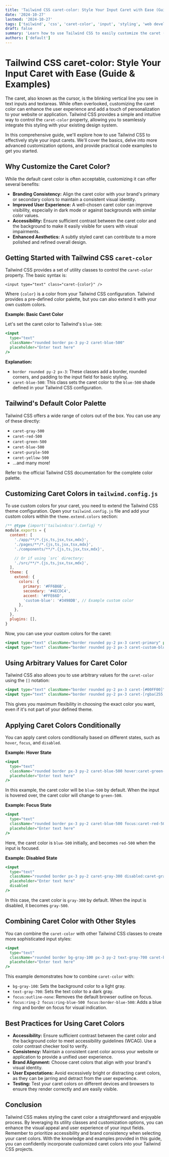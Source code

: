 ```yaml
---
title: 'Tailwind CSS caret-color: Style Your Input Caret with Ease (Guide & Examples)'
date: '2024-10-27'
lastmod: '2024-10-27'
tags: ['tailwind', 'css', 'caret-color', 'input', 'styling', 'web development', 'front-end']
draft: false
summary: 'Learn how to use Tailwind CSS to easily customize the caret (cursor) color in your text inputs and textareas.  This guide covers the basics, advanced customization, and best practices with practical code examples.'
authors: ['default']
---
```


# Tailwind CSS caret-color: Style Your Input Caret with Ease (Guide & Examples)

The caret, also known as the cursor, is the blinking vertical line you see in text inputs and textareas. While often overlooked, customizing the caret color can enhance the user experience and add a touch of personalization to your website or application. Tailwind CSS provides a simple and intuitive way to control the `caret-color` property, allowing you to seamlessly integrate this styling with your existing design system.

In this comprehensive guide, we'll explore how to use Tailwind CSS to effectively style your input carets. We'll cover the basics, delve into more advanced customization options, and provide practical code examples to get you started.

## Why Customize the Caret Color?

While the default caret color is often acceptable, customizing it can offer several benefits:

- **Branding Consistency:** Align the caret color with your brand's primary or secondary colors to maintain a consistent visual identity.
- **Improved User Experience:** A well-chosen caret color can improve visibility, especially in dark mode or against backgrounds with similar color values.
- **Accessibility:** Ensure sufficient contrast between the caret color and the background to make it easily visible for users with visual impairments.
- **Enhanced Aesthetics:** A subtly styled caret can contribute to a more polished and refined overall design.

## Getting Started with Tailwind CSS `caret-color`

Tailwind CSS provides a set of utility classes to control the `caret-color` property. The basic syntax is:

```plaintext
<input type="text" class="caret-{color}" />
```

Where `{color}` is a color from your Tailwind CSS configuration. Tailwind provides a pre-defined color palette, but you can also extend it with your own custom colors.

**Example: Basic Caret Color**

Let's set the caret color to Tailwind's `blue-500`:

```jsx
<input
  type="text"
  className="rounded border px-3 py-2 caret-blue-500"
  placeholder="Enter text here"
/>
```

**Explanation:**

- `border rounded py-2 px-3`: These classes add a border, rounded corners, and padding to the input field for basic styling.
- `caret-blue-500`: This class sets the caret color to the `blue-500` shade defined in your Tailwind CSS configuration.

## Tailwind's Default Color Palette

Tailwind CSS offers a wide range of colors out of the box. You can use any of these directly:

- `caret-gray-500`
- `caret-red-500`
- `caret-green-500`
- `caret-blue-500`
- `caret-purple-500`
- `caret-yellow-500`
- ...and many more!

Refer to the official Tailwind CSS documentation for the complete color palette.

## Customizing Caret Colors in `tailwind.config.js`

To use custom colors for your caret, you need to extend the Tailwind CSS theme configuration. Open your `tailwind.config.js` file and add your custom colors within the `theme.extend.colors` section:

```javascript
/** @type {import('tailwindcss').Config} */
module.exports = {
  content: [
    './app/**/*.{js,ts,jsx,tsx,mdx}',
    './pages/**/*.{js,ts,jsx,tsx,mdx}',
    './components/**/*.{js,ts,jsx,tsx,mdx}',

    // Or if using `src` directory:
    './src/**/*.{js,ts,jsx,tsx,mdx}',
  ],
  theme: {
    extend: {
      colors: {
        primary: '#FF6B6B',
        secondary: '#4ECDC4',
        accent: '#FFE66D',
        'custom-blue': '#3498DB', // Example custom color
      },
    },
  },
  plugins: [],
}
```

Now, you can use your custom colors for the caret:

```jsx
<input type="text" className="border rounded py-2 px-3 caret-primary" placeholder="Enter text here" />
<input type="text" className="border rounded py-2 px-3 caret-custom-blue" placeholder="Enter text here" />
```

## Using Arbitrary Values for Caret Color

Tailwind CSS also allows you to use arbitrary values for the `caret-color` using the `[]` notation:

```jsx
<input type="text" className="border rounded py-2 px-3 caret-[#00FF00]" placeholder="Enter text here" /> {/* Green caret */}
<input type="text" className="border rounded py-2 px-3 caret-[rgba(255,0,0,0.5)]" placeholder="Enter text here" /> {/* Semi-transparent red caret */}
```

This gives you maximum flexibility in choosing the exact color you want, even if it's not part of your defined theme.

## Applying Caret Colors Conditionally

You can apply caret colors conditionally based on different states, such as `hover`, `focus`, and `disabled`.

**Example: Hover State**

```jsx
<input
  type="text"
  className="rounded border px-3 py-2 caret-blue-500 hover:caret-green-500"
  placeholder="Enter text here"
/>
```

In this example, the caret color will be `blue-500` by default. When the input is hovered over, the caret color will change to `green-500`.

**Example: Focus State**

```jsx
<input
  type="text"
  className="rounded border px-3 py-2 caret-blue-500 focus:caret-red-500"
  placeholder="Enter text here"
/>
```

Here, the caret color is `blue-500` initially, and becomes `red-500` when the input is focused.

**Example: Disabled State**

```jsx
<input
  type="text"
  className="rounded border px-3 py-2 caret-gray-300 disabled:caret-gray-500"
  placeholder="Enter text here"
  disabled
/>
```

In this case, the caret color is `gray-300` by default. When the input is disabled, it becomes `gray-500`.

## Combining Caret Color with Other Styles

You can combine the `caret-color` with other Tailwind CSS classes to create more sophisticated input styles:

```jsx
<input
  type="text"
  className="rounded border bg-gray-100 px-3 py-2 text-gray-700 caret-blue-500 focus:border-blue-500 focus:ring-2 focus:ring-blue-500 focus:outline-none"
  placeholder="Enter text here"
/>
```

This example demonstrates how to combine `caret-color` with:

- `bg-gray-100`: Sets the background color to a light gray.
- `text-gray-700`: Sets the text color to a dark gray.
- `focus:outline-none`: Removes the default browser outline on focus.
- `focus:ring-2 focus:ring-blue-500 focus:border-blue-500`: Adds a blue ring and border on focus for visual indication.

## Best Practices for Using Caret Colors

- **Accessibility:** Ensure sufficient contrast between the caret color and the background color to meet accessibility guidelines (WCAG). Use a color contrast checker tool to verify.
- **Consistency:** Maintain a consistent caret color across your website or application to provide a unified user experience.
- **Brand Alignment:** Choose caret colors that align with your brand's visual identity.
- **User Expectations:** Avoid excessively bright or distracting caret colors, as they can be jarring and detract from the user experience.
- **Testing:** Test your caret colors on different devices and browsers to ensure they render correctly and are easily visible.

## Conclusion

Tailwind CSS makes styling the caret color a straightforward and enjoyable process. By leveraging its utility classes and customization options, you can enhance the visual appeal and user experience of your input fields. Remember to prioritize accessibility and brand consistency when selecting your caret colors. With the knowledge and examples provided in this guide, you can confidently incorporate customized caret colors into your Tailwind CSS projects.
